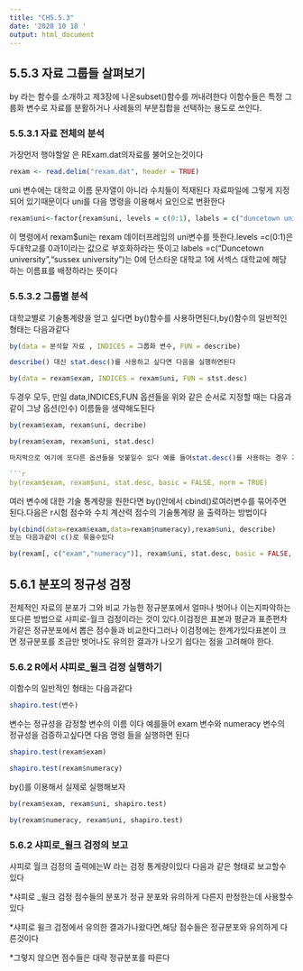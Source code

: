 ```yaml
---
title: "CH5.5.3"
date: '2020 10 18 '
output: html_document
---
```


## 5.5.3 자료 그룹들 살펴보기
by 라는 함수를 소개하고 제3장에 나온subset()함수를 꺼내려한다
이함수들은 특정 그룹화 변수로 자료를 분활하거나 사례들의 부분집합을 선택하는 용도로 쓰인다.

### 5.5.3.1 자료 전체의 분석

가장먼저 행야할알 은 RExam.dat의자료를 불어오는것이다

```r
rexam <- read.delim("rexam.dat", header = TRUE)
```
uni 변수에는 대학교 이름 문자열이 아니라 수치들이 적재된다
자료파일에 그렇게 지정되어 있기때문이다 uni를 다음 명령을 이용해서 요인으로 변환한다

```r
rexam$uni<-factor{rexam$uni, levels = c(0:1), labels = c("duncetown university","sussex university")}
```


이 명령에서 rexam$uni는 rexam 데이터프레임의 uni변수를 뜻한다.levels =c(0:1)은 두대학교를 0과1이라는 값으로 부호화하라는 뜻이고 labels =c("Duncetown university","sussex university")는 0에 던스타운 대학교 1에 서섹스 대학교에 해당하는 이름표를 배정하라는 뜻이다

### 5.5.3.2 그룹별 분석
대학교별로 기술통계량을 얻고 싶다면 by()함수를 사용하면된다,by()함수의 일반적인 형태는 다음과같다

```r
by(data = 분석할 자료 , INDICES = 그룹화 변수, FUN = describe)

describe() 대신 stat.desc()를 사용하고 싶다면 다음을 실행하면된다

by(data = rexam$exam, INDICES = rexam$uni, FUN = stst.desc)
```
두경우 모두, 만일 data,INDICES,FUN 옵션들을 위와 같은 순서로 지정할 때는 다음과 같이 그냥 옵션(인수) 이름들을 생략해도된다

```r
by(rexam$exam, rexam$uni, decribe)

by(rexam$exam, rexam$uni, stat.desc)

마지막으로 여기에 또다른 옵션들을 덧붙일수 있다 예를 들어stat.desc()를 사용하는 경우 기초 통계량은 출력하지 않고 정규성 관련 통계량을 출력하고 싶다면 다음과같이하면된다

```r
by(rexam$exam, rexam$uni, stat.desc, basic = FALSE, norm = TRUE)
```
여러 변수에 대한 기술 통계량을 원한다면 by()안에서 cbind()로여러변수를  묶어주면된다.다음은 r시험 점수와 수치 계산력 점수의 기술통계량 을 출력하는 방법이다

```r
by(cbind(data=rexam$exam,data=rexam$numeracy),rexam$uni, describe)
또는 다음과같이 c()로 묶을수있다

by(rexam[, c("exam","numeracy")], rexam$uni, stat.desc, basic = FALSE, norm = TRUE)
```

## 5.6.1  분포의 정규성 검정
전체적인 자료의 분포가 그와 비교 가능한 정규분포에서 얼마나 벗어나 이는지파악하는 또다른 방법으로 샤피로-월크 검정이라는 것이 있다.이검정은 표본과 평균과 표준편차가같은 정규분포에서 뽑은 점수들과 비교한다그러나 이검정에는 한계가있다표본이 크면 정규분포를 조금만 벗어나도 유의한 결과가 나오기 쉽다는 점을 고려해야 한다.

### 5.6.2 R에서 샤피로_윌크 검정 실행하기

이함수의 일반적인 형태는 다음과같다
```r
shapiro.test(변수)
```
변수는 정규성을 감정할 변수의 이름 이다 예를들어 exam 변수와 numeracy 변수의 정규성을 검증하고싶다면 다음 명령 들을 실행하면 된다

```r
shapiro.test(rexam$exam)

shapiro.test(rexam$numeracy)
```

by()를 이용해서 실제로 실행해보자 

```r
by(rexam$exam, rexam$uni, shapiro.test)

by(rexam$numeracy, rexam$uni, shapiro.test)
```

### 5.6.2 샤피로_윌크 검정의 보고

샤피로 월크 검정의 출력에는W 라는 검정 통계량이있다
다음과 같은 형태로 보고할수 있다

*샤피로 _윌크 검정 점수들의 분포가 정규 분포와 유의하게 다른지 판정한는데 사용할수 있다

*샤피로 윌크 검정에서 유의한 결과가나왔다면,해당 점수들은 정규분포와 유의하게 다른것이다

*그렇지 않으면 점수들은 대략 정규분포를 따른다
